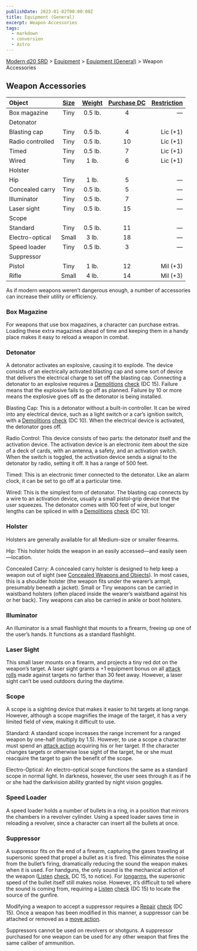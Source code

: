 ```yaml
---
publishDate: 2023-01-02T00:00:00Z
title: Equipment (General)
excerpt: Weapon Accessories
tags:
  - markdown
  - conversion
  - Astro
---
```


[Modern d20 SRD](/#modernD20) > [Equipment](modern-d20-srd-equipment-index) > [Equipment (General)](modern-d20-srd-equipment-equipment-general) > Weapon Accessories

## Weapon Accessories

| Object           | [Size](modern-d20-srd-equipment-equipment-weapons) | [Weight](modern-d20-srd-equipment-equipment-weapons) | [Purchase DC](modern-d20-srd-equipment-equipment-weapons) | [Restriction](modern-d20-srd-equipment-equipment-weapons) |
| :--------------- | :------------------------------------------------: | :--------------------------------------------------: | :-------------------------------------------------------: | --------------------------------------------------------: |
| Box magazine     |                        Tiny                        |                       0.5 lb.                        |                             4                             |                                                          — |
| Detonator        |                                                    |                                                      |                                                           |                                                           |
| Blasting cap     |                        Tiny                        |                       0.5 lb.                        |                             4                             |                                                  Lic (+1) |
| Radio controlled |                        Tiny                        |                       0.5 lb.                        |                            10                             |                                                  Lic (+1) |
| Timed            |                        Tiny                        |                       0.5 lb.                        |                             7                             |                                                  Lic (+1) |
| Wired            |                        Tiny                        |                        1 lb.                         |                             6                             |                                                  Lic (+1) |
| Holster          |                                                    |                                                      |                                                           |                                                           |
| Hip              |                        Tiny                        |                        1 lb.                         |                             5                             |                                                          — |
| Concealed carry  |                        Tiny                        |                       0.5 lb.                        |                             5                             |                                                          — |
| Illuminator      |                        Tiny                        |                       0.5 lb.                        |                             7                             |                                                          — |
| Laser sight      |                        Tiny                        |                       0.5 lb.                        |                            15                             |                                                          — |
| Scope            |                                                    |                                                      |                                                           |                                                           |
| Standard         |                        Tiny                        |                       0.5 lb.                        |                            11                             |                                                          — |
| Electro-optical  |                       Small                        |                        3 lb.                         |                            18                             |                                                          — |
| Speed loader     |                        Tiny                        |                       0.5 lb.                        |                             3                             |                                                          — |
| Suppressor       |                                                    |                                                      |                                                           |                                                           |
| Pistol           |                        Tiny                        |                        1 lb.                         |                            12                             |                                                  Mil (+3) |
| Rifle            |                       Small                        |                        4 lb.                         |                            14                             |                                                  Mil (+3) |

As if modern weapons weren’t dangerous enough, a number of accessories can increase their utility or efficiency.

### Box Magazine

For weapons that use box magazines, a character can purchase extras. Loading these extra magazines ahead of time and keeping them in a handy place makes it easy to reload a weapon in combat.

### Detonator

A detonator activates an explosive, causing it to explode. The device consists of an electrically activated blasting cap and some sort of device that delivers the electrical charge to set off the blasting cap. Connecting a detonator to an explosive requires a [Demolitions](modern-d20-srd-skills-demolitions) [check](modern-d20-srd-skills-skill-basics-php#skill-check-index) (DC 15). Failure means that the explosive fails to go off as planned. Failure by 10 or more means the explosive goes off as the detonator is being installed.

Blasting Cap: This is a detonator without a built-in controller. It can be wired into any electrical device, such as a light switch or a car’s ignition switch, with a [Demolitions](modern-d20-srd-skills-demolitions) [check](modern-d20-srd-skills-skill-basics-php#skill-check-index) (DC 10). When the electrical device is activated, the detonator goes off.

Radio Control: This device consists of two parts: the detonator itself and the activation device. The activation device is an electronic item about the size of a deck of cards, with an antenna, a safety, and an activation switch. When the switch is toggled, the activation device sends a signal to the detonator by radio, setting it off. It has a range of 500 feet.

Timed: This is an electronic timer connected to the detonator. Like an alarm clock, it can be set to go off at a particular time.

Wired: This is the simplest form of detonator. The blasting cap connects by a wire to an activation device, usually a small pistol-grip device that the user squeezes. The detonator comes with 100 feet of wire, but longer lengths can be spliced in with a [Demolitions](modern-d20-srd-skills-demolitions) [check](modern-d20-srd-skills-skill-basics-php#skill-check-index) (DC 10).

### Holster

Holsters are generally available for all Medium-size or smaller firearms.

Hip: This holster holds the weapon in an easily accessed—and easily seen—location.

Concealed Carry: A concealed carry holster is designed to help keep a weapon out of sight (see [Concealed Weapons and Objects](modern-d20-srd-equipment-concealed-weapons-objects)). In most cases, this is a shoulder holster (the weapon fits under the wearer’s armpit, presumably beneath a jacket). Small or Tiny weapons can be carried in waistband holsters (often placed inside the wearer’s waistband against his or her back). Tiny weapons can also be carried in ankle or boot holsters.

### Illuminator

An illuminator is a small flashlight that mounts to a firearm, freeing up one of the user’s hands. It functions as a standard flashlight.

### Laser Sight

This small laser mounts on a firearm, and projects a tiny red dot on the weapon’s target. A laser sight grants a +1 equipment bonus on all [attack rolls](modern-d20-srd-combat-attack-roll) made against targets no farther than 30 feet away. However, a laser sight can’t be used outdoors during the daytime.

### Scope

A scope is a sighting device that makes it easier to hit targets at long range. However, although a scope magnifies the image of the target, it has a very limited field of view, making it difficult to use.

Standard: A standard scope increases the range increment for a ranged weapon by one-half (multiply by 1.5). However, to use a scope a character must spend an [attack action](modern-d20-srd-combat-attack-actions) acquiring his or her target. If the character changes targets or otherwise lose sight of the target, he or she must reacquire the target to gain the benefit of the scope.

Electro-Optical: An electro-optical scope functions the same as a standard scope in normal light. In darkness, however, the user sees through it as if he or she had the darkvision ability granted by night vision goggles.

### Speed Loader

A speed loader holds a number of bullets in a ring, in a position that mirrors the chambers in a revolver cylinder. Using a speed loader saves time in reloading a revolver, since a character can insert all the bullets at once.

### Suppressor

A suppressor fits on the end of a firearm, capturing the gases traveling at supersonic speed that propel a bullet as it is fired. This eliminates the noise from the bullet’s firing, dramatically reducing the sound the weapon makes when it is used. For handguns, the only sound is the mechanical action of the weapon ([Listen](modern-d20-srd-skills-listen) [check](modern-d20-srd-skills-skill-basics-php#skill-check-index), DC 15, to notice). For [longarms](modern-d20-srd-equipment-weapons-longarms), the supersonic speed of the bullet itself still makes noise. However, it’s difficult to tell where the sound is coming from, requiring a [Listen](modern-d20-srd-skills-listen) [check](modern-d20-srd-skills-skill-basics-php#skill-check-index) (DC 15) to locate the source of the gunfire.

Modifying a weapon to accept a suppressor requires a [Repair](modern-d20-srd-skills-repair) [check](modern-d20-srd-skills-skill-basics-php#skill-check-index) (DC 15). Once a weapon has been modified in this manner, a suppressor can be attached or removed as a [move action](modern-d20-srd-combat-move-actions).

Suppressors cannot be used on revolvers or shotguns. A suppressor purchased for one weapon can be used for any other weapon that fires the same caliber of ammunition.
